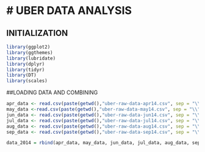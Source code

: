 # UBER DATA ANALYSIS
==================================================================


## INITIALIZATION

```r
library(ggplot2)
library(ggthemes)
library(lubridate)
library(dplyr)
library(tidyr)
library(DT)
library(scales)
```


##LOADING DATA AND COMBINING

```r

apr_data <- read.csv(paste(getwd(),"uber-raw-data-apr14.csv", sep = "\\"))
may_data <-read.csv(paste(getwd(),"uber-raw-data-may14.csv", sep = "\\"))
jun_data <- read.csv(paste(getwd(),"uber-raw-data-jun14.csv", sep = "\\"))
jul_data <- read.csv(paste(getwd(),"uber-raw-data-jul14.csv", sep = "\\"))
aug_data <- read.csv(paste(getwd(),"uber-raw-data-aug14.csv", sep = "\\"))
sep_data <- read.csv(paste(getwd(),"uber-raw-data-sep14.csv", sep = "\\"))

data_2014 = rbind(apr_data, may_data, jun_data, jul_data, aug_data, sep_data)

```